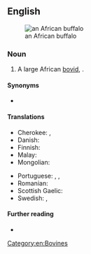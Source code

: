 ==English==
[[Image:African Buffalo.JPG|thumb|right|an African buffalo]]

===Noun===
{{en-noun}}

# A large African [[bovid]], {{taxlink|Syncerus caffer|species}}.

====Synonyms====
* {{l|en|Cape buffalo}}

====Translations====
{{trans-top|large bovid}}
* Cherokee: {{t|chr|ᎠᎱᎵᎧ ᏯᎾᏌ|tr=Ahulika yanasa|sc=Cher}}, {{t|chr|ᎬᎿᎨ ᏯᎾᏌ|tr=gvhnage yanasa|sc=Cher}}
* Danish: {{t|da|afrikansk bøffel}}
* Finnish: {{t|fi|kafferipuhveli}}
* Malay: {{t|ms|kerbau Afrika}}
* Mongolian: {{t|mn|одос үхэр|sc=Cyrl}}
{{trans-mid}}
* Portuguese: {{t|pt|búfalo africano|m}}, {{t|pt|búfalo cafre|m}}, {{t|pt|búfalo do Cabo|m}}
* Romanian: {{t|ro|bivol african|m}}
* Scottish Gaelic: {{t|gd|buabhall Afragach|m}}
* Swedish: {{t|sv|afrikansk buffel|c}}, {{t+|sv|kafferbuffel|c}}
{{trans-bottom}}

====Further reading====
* {{pedia}}

[[Category:en:Bovines]]
